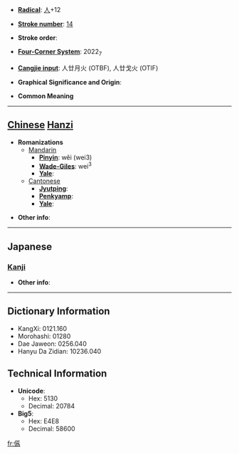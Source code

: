 * '''[[Wiktionary:Chinese radical index| Radical]]''': [[Wiktionary:Chinese radical index 人|人]]+12

* '''[[Wiktionary:Chinese total strokes index|Stroke number]]''': [[Wiktionary:Chinese total strokes index 14|14]]

* '''Stroke order''': 

* '''[[Wiktionary:Chinese four corner index|Four-Corner System]]''': 2022<sub>7</sub>

* '''[[Wiktionary:Chinese Cangjie index|Cangjie input]]''': 人廿月火 (OTBF), 人廿戈火 (OTIF)

* '''Graphical Significance and Origin''': 

* '''Common Meaning'''

----

== [[Chinese]] [[Hanzi]] ==

* '''Romanizations'''
** [[Mandarin]]
*** '''[[Pinyin]]''': wěi (wei3)
*** '''[[Wade-Giles]]''': wei<sup>3</sup>
*** '''[[Yale]]''': 
**[[Cantonese]]
***'''[[Jyutping]]''':
***'''[[Penkyamp]]''': 
***'''[[Yale]]''': 

* '''Other info''': 

----

==Japanese==
===[[Kanji]]===
{{kanji|on readings=[[い]] (i)
|kun readings=[[おちつかぬ]] (ochitsukanu)
}}

* '''Other info''':  

----

== Dictionary Information ==

* KangXi: 0121.160
* Morohashi: 01280
* Dae Jaweon: 0256.040
* Hanyu Da Zidian: 10236.040

== Technical Information ==

* '''Unicode''':
** Hex: 5130
** Decimal: 20784
* '''Big5''':
** Hex: E4E8
** Decimal: 58600

[[fr:儰]]